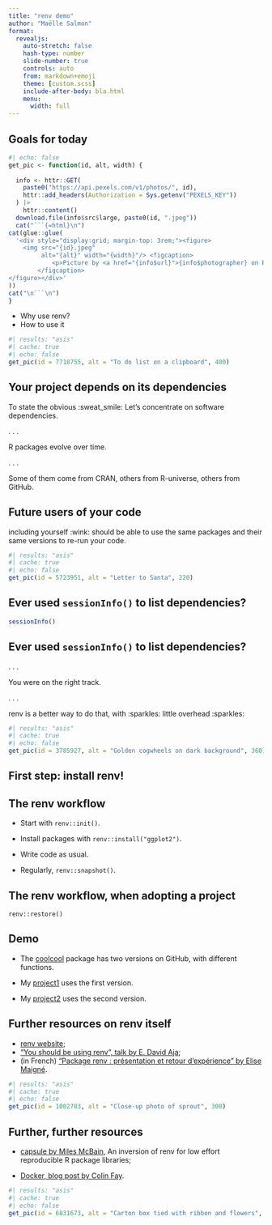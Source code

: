 ```yaml
---
title: "renv demo"
author: "Maëlle Salmon"
format:
  revealjs:  
    auto-stretch: false
    hash-type: number
    slide-number: true
    controls: auto
    from: markdown+emoji
    theme: [custom.scss]
    include-after-body: bla.html
    menu:
      width: full
---
```


## Goals for today

```r
#| echo: false
get_pic <- function(id, alt, width) {
  
  info <- httr::GET(
    paste0("https://api.pexels.com/v1/photos/", id),
    httr::add_headers(Authorization = Sys.getenv("PEXELS_KEY"))
  ) |>
    httr::content()
  download.file(info$src$large, paste0(id, ".jpeg"))
  cat("```{=html}\n")
cat(glue::glue(
  '<div style="display:grid; margin-top: 3rem;"><figure>
    <img src="{id}.jpeg"
         alt="{alt}" width="{width}"/> <figcaption>
            <p>Picture by <a href="{info$url}">{info$photographer} on Pexels</a>.</p>
        </figcaption>
</figure></div>'
))
cat("\n```\n")
}
```
- Why use renv?
- How to use it

```r
#| results: "asis"
#| cache: true
#| echo: false
get_pic(id = 7718755, alt = "To do list on a clipboard", 400)
```

## Your project depends on its dependencies

To state the obvious :sweat_smile: Let's concentrate on software dependencies.

. . .

R packages evolve over time.

. . .

Some of them come from CRAN, others from R-universe, others from GitHub.

## Future users of your code

including yourself :wink: should be able to use the same packages and their same versions to re-run your code.


```r
#| results: "asis"
#| cache: true
#| echo: false
get_pic(id = 5723951, alt = "Letter to Santa", 220)
```

## Ever used `sessionInfo()` to list dependencies?

```r
sessionInfo()

```

## Ever used `sessionInfo()` to list dependencies?

. . .

You were on the right track.

. . .

renv is a better way to do that, with :sparkles: little overhead :sparkles:

```r
#| results: "asis"
#| cache: true
#| echo: false
get_pic(id = 3785927, alt = "Golden cogwheels on dark background", 360)
```

## First step: install renv!

## The renv workflow

* Start with `renv::init()`.

* Install packages with `renv::install("ggplot2")`.

* Write code as usual.

* Regularly, `renv::snapshot()`.

## The renv workflow, when adopting a project

`renv::restore()`

## Demo

* The [coolcool](https://github.com/maelle/coolcool) package has two versions on GitHub, with different functions.

* My [project1](https://github.com/maelle/project1) uses the first version.

* My [project2](https://github.com/maelle/project2) uses the second version.

## Further resources on renv itself

+ [renv website](https://rstudio.github.io/renv/);
+ ["You should be using renv", talk by E. David Aja ](https://www.rstudio.com/conference/2022/talks/you-should-use-renv/);
+ (in French) ["Package renv : présentation et retour d’expérience" by Elise Maigné](https://r-toulouse.netlify.app/evenements/2021-05-28-diaporama-et-vid%C3%A9o-de-la-rencontre-de-mai-2021/).

```r
#| results: "asis"
#| cache: true
#| echo: false
get_pic(id = 1002703, alt = "Close-up photo of sprout", 300)
```

## Further, further resources

+ [capsule by Miles McBain](https://github.com/MilesMcBain/capsule), An inversion of renv for low effort reproducible R package libraries;

+ [Docker, blog post by Colin Fay](https://colinfay.me/docker-r-reproducibility/).

```r
#| results: "asis"
#| cache: true
#| echo: false
get_pic(id = 6831673, alt = "Carton box tied with ribbon and flowers", 400)
```
